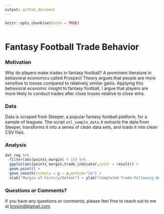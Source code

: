 ```yaml
---
output: github_document
---
```


```r
knitr::opts_chunk$set(echo = TRUE)
```


```r
```

# Fantasy Football Trade Behavior

### Motivation

Why do players make trades in fantasy football? A prominent literature in behavioral economics called Prospect Theory argues that people are more sensitive to losses compared to relatively similar gains. Applying this behavioral economic insight to fantasy football, I argue that players are more likely to conduct trades after close losses relative to close wins.

### Data

Data is scraped from Sleeper, a popular fantasy football platform, for a sample of leagues. The script `etl_sample_data.R` extracts the data from Sleeper, transforms it into a series of clean data sets, and loads it into clean CSV files.

### Analysis

```r
dat_reg %>%
  filter(abs(points_margin) < 15) %>%
  ggplot(aes(points_margin,trade_indicator,color = result)) +
  geom_point() +
  geom_smooth(formula = y ~ x,method="lm") +
  xlab("Margin of Victory/Defeat") + ylab("Completed Trade Following Week?")
```


### Questions or Comments?

If you have any questions or comments, please feel free to reach out to me at [krosind\@gmail.com](mailto:krosind@gmail.com).
